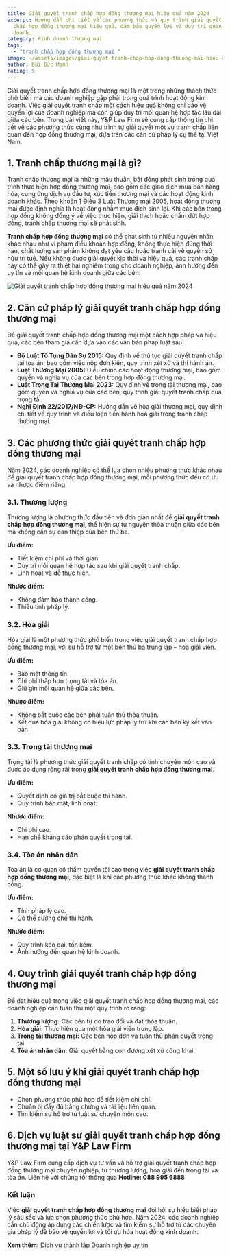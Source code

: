 ```yaml
---
title: Giải quyết tranh chấp hợp đồng thương mại hiệu quả năm 2024
excerpt: Hướng dẫn chi tiết về các phương thức và quy trình giải quyết tranh
  chấp hợp đồng thương mại hiệu quả, đảm bảo quyền lợi và duy trì quan hệ kinh
  doanh.
category: Kinh doanh thương mại
tags:
  - "tranh chấp hợp đồng thương mại "
image: ~/assets/images/giai-quyet-tranh-chap-hop-dong-thuong-mai-hieu-qua-2024.jpg
author: Bùi Đức Mạnh
rating: 5
---
```

Giải quyết tranh chấp hợp đồng thương mại là một trong những thách thức phổ biến mà các doanh nghiệp gặp phải trong quá trình hoạt động kinh doanh. Việc giải quyết tranh chấp một cách hiệu quả không chỉ bảo vệ quyền lợi của doanh nghiệp mà còn giúp duy trì mối quan hệ hợp tác lâu dài giữa các bên. Trong bài viết này, Y&P Law Firm sẽ cung cấp thông tin chi tiết về các phương thức cũng như trình tự giải quyết một vụ tranh chấp liên quan đến hợp đồng thương mại, dựa trên các căn cứ pháp lý cụ thể tại Việt Nam.

## 1. Tranh chấp thương mại là gì?

Tranh chấp thương mại là những mâu thuẫn, bất đồng phát sinh trong quá trình thực hiện hợp đồng thương mại, bao gồm các giao dịch mua bán hàng hóa, cung ứng dịch vụ đầu tư, xúc tiến thương mại và các hoạt động kinh doanh khác. Theo khoản 1 Điều 3 Luật Thương mại 2005, hoạt động thương mại được định nghĩa là hoạt động nhằm mục đích sinh lợi. Khi các bên trong hợp đồng không đồng ý về việc thực hiện, giải thích hoặc chấm dứt hợp đồng, tranh chấp thương mại sẽ phát sinh.

**Tranh chấp hợp đồng thương mại** có thể phát sinh từ nhiều nguyên nhân khác nhau như vi phạm điều khoản hợp đồng, không thực hiện đúng thời hạn, chất lượng sản phẩm không đạt yêu cầu hoặc tranh cãi về quyền sở hữu trí tuệ. Nếu không được giải quyết kịp thời và hiệu quả, các tranh chấp này có thể gây ra thiệt hại nghiêm trọng cho doanh nghiệp, ảnh hưởng đến uy tín và mối quan hệ kinh doanh giữa các bên.

![Giải quyết tranh chấp hợp đồng thương mại hiệu quả năm 2024](~/assets/images/giai-quyet-tranh-chap-hop-dong-thuong-mai-hieu-qua-nam-2025.jpg "Giai-quyet-tranh-chap-lao-dong-hieu-qua-nam-2024")

## 2. Căn cứ pháp lý giải quyết tranh chấp hợp đồng thương mại

Để giải quyết tranh chấp hợp đồng thương mại một cách hợp pháp và hiệu quả, các bên tham gia cần dựa vào các văn bản pháp luật sau:

* **Bộ Luật Tố Tụng Dân Sự 2015:** Quy định về thủ tục giải quyết tranh chấp tại tòa án, bao gồm việc nộp đơn kiện, quy trình xét xử và thi hành án.
* **Luật Thương Mại 2005:** Điều chỉnh các hoạt động thương mại, bao gồm quyền và nghĩa vụ của các bên trong hợp đồng thương mại.
* **Luật Trọng Tài Thương Mại 2023:** Quy định về trọng tài thương mại, bao gồm quyền và nghĩa vụ của các bên, quy trình giải quyết tranh chấp qua trọng tài.
* **Nghị Định 22/2017/NĐ-CP:** Hướng dẫn về hòa giải thương mại, quy định chi tiết về quy trình và điều kiện tiến hành hòa giải trong tranh chấp thương mại.

## 3. Các phương thức giải quyết tranh chấp hợp đồng thương mại

Năm 2024, các doanh nghiệp có thể lựa chọn nhiều phương thức khác nhau để giải quyết tranh chấp hợp đồng thương mại, mỗi phương thức đều có ưu và nhược điểm riêng.

### 3.1. Thương lượng

Thương lượng là phương thức đầu tiên và đơn giản nhất để **giải quyết tranh chấp hợp đồng thương mại**, thể hiện sự tự nguyện thỏa thuận giữa các bên mà không cần sự can thiệp của bên thứ ba.

**Ưu điểm:**

* Tiết kiệm chi phí và thời gian.
* Duy trì mối quan hệ hợp tác sau khi giải quyết tranh chấp.
* Linh hoạt và dễ thực hiện.

**Nhược điểm:**

* Không đảm bảo thành công.
* Thiếu tính pháp lý.

### 3.2. Hòa giải

Hòa giải là một phương thức phổ biến trong việc giải quyết tranh chấp hợp đồng thương mại, với sự hỗ trợ từ một bên thứ ba trung lập – hòa giải viên.

**Ưu điểm:**

* Bảo mật thông tin.
* Chi phí thấp hơn trọng tài và tòa án.
* Giữ gìn mối quan hệ giữa các bên.

**Nhược điểm:**

* Không bắt buộc các bên phải tuân thủ thỏa thuận.
* Kết quả hòa giải không có hiệu lực pháp lý trừ khi các bên ký kết văn bản.

### 3.3. Trọng tài thương mại

Trọng tài là phương thức giải quyết tranh chấp có tính chuyên môn cao và được áp dụng rộng rãi trong **giải quyết tranh chấp hợp đồng thương mại**.

**Ưu điểm:**

* Quyết định có giá trị bắt buộc thi hành.
* Quy trình bảo mật, linh hoạt.

**Nhược điểm:**

* Chi phí cao.
* Hạn chế kháng cáo phán quyết trọng tài.

### 3.4. Tòa án nhân dân

Tòa án là cơ quan có thẩm quyền tối cao trong việc **giải quyết tranh chấp hợp đồng thương mại**, đặc biệt là khi các phương thức khác không thành công.

**Ưu điểm:**

* Tính pháp lý cao.
* Có thể cưỡng chế thi hành.

**Nhược điểm:**

* Quy trình kéo dài, tốn kém.
* Ảnh hưởng đến quan hệ kinh doanh.

## 4. Quy trình giải quyết tranh chấp hợp đồng thương mại

Để đạt hiệu quả trong việc giải quyết tranh chấp hợp đồng thương mại, các doanh nghiệp cần tuân thủ một quy trình rõ ràng:

1. **Thương lượng:** Các bên tự do trao đổi và đạt thỏa thuận.
2. **Hòa giải:** Thực hiện qua một hòa giải viên trung lập.
3. **Trọng tài thương mại:** Các bên nộp đơn và tuân thủ phán quyết trọng tài.
4. **Tòa án nhân dân:** Giải quyết bằng con đường xét xử công khai.

## 5. Một số lưu ý khi giải quyết tranh chấp hợp đồng thương mại

* Chọn phương thức phù hợp để tiết kiệm chi phí.
* Chuẩn bị đầy đủ bằng chứng và tài liệu liên quan.
* Tìm kiếm sự hỗ trợ từ luật sư chuyên môn cao.

## 6. Dịch vụ luật sư giải quyết tranh chấp hợp đồng thương mại tại Y&P Law Firm

Y&P Law Firm cung cấp dịch vụ tư vấn và hỗ trợ giải quyết tranh chấp hợp đồng thương mại chuyên nghiệp, từ thương lượng, hòa giải đến trọng tài và tòa án. Liên hệ với chúng tôi thông qua **Hotline: 088 995 6888**

### Kết luận

Việc **giải quyết tranh chấp hợp đồng thương mại** đòi hỏi sự hiểu biết pháp lý sâu sắc và lựa chọn phương thức phù hợp. Năm 2024, các doanh nghiệp cần chủ động áp dụng các chiến lược và tìm kiếm sự hỗ trợ từ các chuyên gia pháp lý để bảo vệ quyền lợi và tối ưu hóa hoạt động kinh doanh.

**Xem thêm:** [Dịch vụ thành lập Doanh nghiệp uy tín](https://yplawfirm.vn/phap-ly/dich-vu-thanh-lap-doanh-nghiep-uy-tin)
